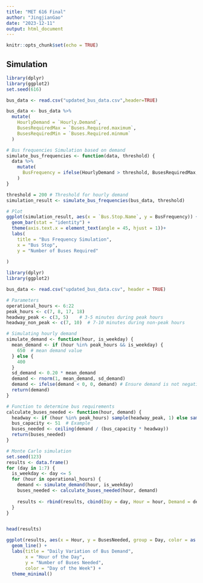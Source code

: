 ```yaml
---
title: "MET 616 Final"
author: "JingjianGao"
date: "2023-12-11"
output: html_document
---
```


```r
knitr::opts_chunk$set(echo = TRUE)
```

## Simulation

```r
library(dplyr)
library(ggplot2)
set.seed(616)

bus_data <- read.csv("updated_bus_data.csv",header=TRUE)

bus_data <- bus_data %>%
  mutate(
    HourlyDemand = `Hourly.Demand`,
    BusesRequiredMax = `Buses.Required.maximum`,
    BusesRequiredMin = `Buses.Required.minmum`
  )

# Bus frequencies Simulation based on demand
simulate_bus_frequencies <- function(data, threshold) {
  data %>%
    mutate(
      BusFrequency = ifelse(HourlyDemand > threshold, BusesRequiredMax, BusesRequiredMin)
    )
}

threshold = 200 # Threshold for hourly demand
simulation_result <- simulate_bus_frequencies(bus_data, threshold)

# Plot
ggplot(simulation_result, aes(x = `Bus.Stop.Name`, y = BusFrequency)) +
  geom_bar(stat = "identity") +
  theme(axis.text.x = element_text(angle = 45, hjust = 1))+
  labs(
    title = "Bus Frequency Simulation",
    x = "Bus Stop",
    y = "Number of Buses Required"
    
)


```


```r
library(dplyr)
library(ggplot2)

bus_data <- read.csv("updated_bus_data.csv", header = TRUE)

# Parameters
operational_hours <- 6:22  
peak_hours <- c(7, 8, 17, 18)  
headway_peak <- c(3, 5)    # 3-5 minutes during peak hours
headway_non_peak <- c(7, 10)  # 7-10 minutes during non-peak hours

# Simulating hourly demand
simulate_demand <- function(hour, is_weekday) {
  mean_demand <- if (hour %in% peak_hours && is_weekday) {
    650  # mean demand value
  } else {
    400  
  }
  sd_demand <- 0.20 * mean_demand
  demand <- rnorm(1, mean_demand, sd_demand)
  demand <- ifelse(demand < 0, 0, demand) # Ensure demand is not negative
  return(demand)
}

# Function to determine bus requirements
calculate_buses_needed <- function(hour, demand) {
  headway <- if (hour %in% peak_hours) sample(headway_peak, 1) else sample(headway_non_peak, 1)
  bus_capacity <- 51  # Example
  buses_needed <- ceiling(demand / (bus_capacity * headway))
  return(buses_needed)
}

# Monte Carlo simulation
set.seed(123) 
results <- data.frame()
for (day in 1:7) { 
  is_weekday <- day <= 5
  for (hour in operational_hours) {
    demand <- simulate_demand(hour, is_weekday)
    buses_needed <- calculate_buses_needed(hour, demand)
    
    results <- rbind(results, cbind(Day = day, Hour = hour, Demand = demand, BusesNeeded = buses_needed))
  }
}


head(results)

ggplot(results, aes(x = Hour, y = BusesNeeded, group = Day, color = as.factor(Day))) +
  geom_line() +
  labs(title = "Daily Variation of Bus Demand",
       x = "Hour of the Day",
       y = "Number of Buses Needed",
       color = "Day of the Week") +
  theme_minimal()






```
